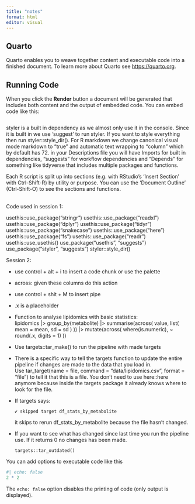 ```yaml
---
title: "notes"
format: html
editor: visual
---
```


## Quarto

Quarto enables you to weave together content and executable code into a
finished document. To learn more about Quarto see <https://quarto.org>.

## Running Code

When you click the **Render** button a document will be generated that
includes both content and the output of embedded code. You can embed
code like this:

```r
 
```

styler is a built in dependency as we almost only use it in the console.
Since it is built in we use 'suggest' to run styler. If you want to
style everything then run styler::style_dir(). For R markdown we change
canonical visual mode markdown to "true" and automatic text wrapping to
"column" which by default has 72. in your Descriptions file you will
have Imports for built in dependencies, "suggests" for workflow
dependencies and "Depends" for something like tidyverse that includes
multiple packages and functions.

Each R script is split up into sections (e.g. with RStudio's 'Insert
Section' with Ctrl-Shift-R) by utility or purpose. You can use the
'Document Outline' (Ctrl-Shift-O) to see the sections and functions.

\
Code used in session 1:

usethis::use_package("stringr") usethis::use_package("readxl")
usethis::use_package("dplyr") usethis::use_package("tidyr")
usethis::use_package("snakecase") usethis::use_package("here")
usethis::use_package("fs") usethis::use_package("readr")
usethis::use_usethis() use_package("usethis", "suggests")
use_package("styler", "suggests") styler::style_dir()

Session 2:

-   use control + alt + i to insert a code chunk or use the palette

-   across: given these columns do this action

-   use control + shit + M to insert pipe

-   .x is a placeholder

-   Function to analyse lipidomics with basic statistics:\
    lipidomics \|\> group_by(metabolite) \|\> summarise(across( value,
    list( mean = mean, sd = sd ) )) \|\> mutate(across(
    where(is.numeric), \~ round(.x, digits = 1) ))

-   Use targets::tar_make() to run the pipeline with made targets

-   There is a specific way to tell the targets function to update the
    entire pipeline if changes are made to the data that you load in. \
    Use tar_target(name = file, command = "data/lipidomics.csv", format
    = "file") to tell it that this is a file. You don't need to use
    here::here anymore because inside the targets package it already
    knows where to look for the file.

-   If targets says:

    ```         
    ✔ skipped target df_stats_by_metabolite
    ```

    it skips to rerun df_stats_by_metabolite because the file hasn't
    changed.

-   If you want to see what has changed since last time you run the
    pipeline use. If it returns 0 no changes has been made.

    ```         
    targets::tar_outdated()
    ```

You can add options to executable code like this

```r
#| echo: false
2 * 2
```

The `echo: false` option disables the printing of code (only output is
displayed).
